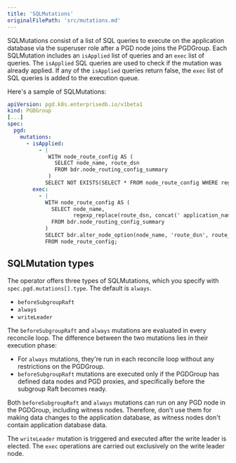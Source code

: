 ```yaml
---
title: 'SQLMutations'
originalFilePath: 'src/mutations.md'
---
```


SQLMutations consist of a list of SQL queries to execute on the application
database via the superuser role after a PGD node joins the PGDGroup. Each
SQLMutation includes an `isApplied` list of queries and an `exec` list of
queries.
The `isApplied` SQL queries are used to check if the mutation was already
applied. If any of the `isApplied` queries return false, the `exec` list of SQL
queries is added to the execution queue.

Here's a sample of SQLMutations:

```yaml
apiVersion: pgd.k8s.enterprisedb.io/v1beta1
kind: PGDGroup
[...]
spec:
  pgd:
    mutations:
      - isApplied:
          - |
             WITH node_route_config AS (
               SELECT node_name, route_dsn
               FROM bdr.node_routing_config_summary
             )
            SELECT NOT EXISTS(SELECT * FROM node_route_config WHERE regexp_count(route_dsn, 'application_name=') >= 1);
        exec:
          - |
            WITH node_route_config AS (
              SELECT node_name,
                     regexp_replace(route_dsn, concat(' application_name=',  node_name), '') as route_dsn
              FROM bdr.node_routing_config_summary
            )
            SELECT bdr.alter_node_option(node_name, 'route_dsn', route_dsn)
            FROM node_route_config;

```

## SQLMutation types

The operator offers three types of SQLMutations, which you specify with `spec.pgd.mutations[].type`. The default is `always`.

-   `beforeSubgroupRaft`
-   `always`
-   `writeLeader`

The `beforeSubgroupRaft` and `always` mutations are evaluated in every reconcile loop. The difference between
the two mutations lies in their execution phase:

-   For `always` mutations, they're run in each reconcile loop without any restrictions on the PGDGroup.
-   `beforeSubgroupRaft` mutations are executed only if the PGDGroup has defined data nodes
    and PGD proxies, and specifically before the subgroup Raft becomes ready.

Both `beforeSubgroupRaft` and `always` mutations can run on any PGD node in the PGDGroup, including witness nodes.
Therefore, don't use them for making data changes to the application database, as witness nodes don't contain
application database data.

The `writeLeader` mutation is triggered and executed after the write leader is elected. The `exec` operations
are carried out exclusively on the write leader node.
